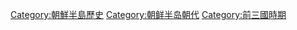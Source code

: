 [[Category:朝鮮半島歷史|Category:朝鮮半島歷史]]
[[Category:朝鲜半岛朝代|Category:朝鲜半岛朝代]]
[[Category:前三國時期|Category:前三國時期]]